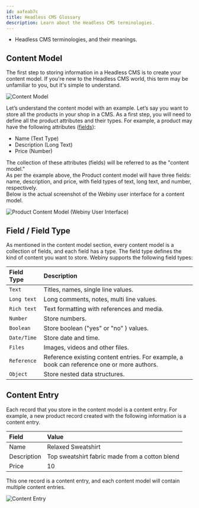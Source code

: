 ```yaml
---
id: aafeab7c
title: Headless CMS Glossary
description: Learn about the Headless CMS terminologies.
---
```



<Alert type="success" title="WHAT YOU'LL LEARN">

- Headless CMS terminologies, and their meanings.

</Alert>

## Content Model

The first step to storing information in a Headless CMS is to create your content model.
If you're new to the Headless CMS world, this term may be unfamiliar to you, but it's simple to understand.

![Content Model](./assets/glossary/content-model.svg)

Let’s understand the content model with an example.
Let’s say you want to store all the products in your shop in a CMS. As a first step, you will need to define all the
product attributes and their types. For example, a product may have the following attributes ([fields](#field-field-type)):

- Name (Text Type)
- Description (Long Text)
- Price (Number)

The collection of these attributes (fields) will be referred to as the "content model."  
As per the example above, the Product content model will have three fields: name, description,
and price, with field types of text, long text, and number, respectively.  
Below is the actual screenshot of the Webiny user interface for a content model.

![Product Content Model (Webiny User Interface)](./assets/glossary/product-content-model.png)

## Field / Field Type

As mentioned in the content model section, every content model is a collection of fields, and each field has a type.
The field type defines the kind of content you want to store. Webiny supports the following field types:

| Field Type  | Description                                                                                |
| :---------- | :----------------------------------------------------------------------------------------- |
| `Text`      | Titles, names, single line values.                                                         |
| `Long text` | Long comments, notes, multi line values.                                                   |
| `Rich text` | Text formatting with references and media.                                                 |
| `Number`    | Store numbers.                                                                             |
| `Boolean`   | Store boolean ("yes" or "no" ) values.                                                     |
| `Date/Time` | Store date and time.                                                                       |
| `Files`     | Images, videos and other files.                                                            |
| `Reference` | Reference existing content entries. For example, a book can reference one or more authors. |
| `Object`    | Store nested data structures.                                                              |

## Content Entry

Each record that you store in the content model is a content entry. For example, a new product record
created with the following information is a content entry.

| Field       | Value                                          |
| :---------- | :--------------------------------------------- |
| Name        | Relaxed Sweatshirt                             |
| Description | Top sweatshirt fabric made from a cotton blend |
| Price       | 10                                             |

This one record is a content entry, and each content model will contain multiple content entries.

![Content Entry](./assets/glossary/product-content-entries.png)
